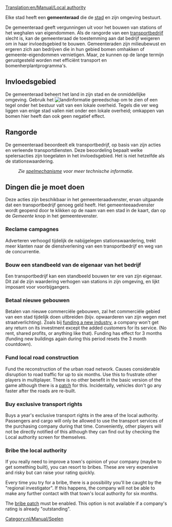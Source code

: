 [[Translation:en/Manual/Local authority]]
{{nl/Vertaling|en/Manual/Local authority|0}}

Elke stad heeft een '''gemeenteraad''' die de [[nl/Manual/Gemeente|stad]] en zijn omgeving bestuurt.  

De gemeenteraad geeft vergunningen uit voor het bouwen van stations of het weghalen van eigendommen. Als de rangorde van een [[nl/Manual/Bedrijf|transportbedrijf]] slecht is, kan de gemeenteraad de toestemming aan dat bedrijf weigeren om in haar invloedsgebied te bouwen. Gemeenteraden zijn milieubewust en ergeren zich aan bedrijven die in hun gebied bomen omhakken of gemeente-eigendommen vernietigen. Maar, ze kunnen op de lange termijn gerustgesteld worden met efficiënt transport en bomenherplantprogramma's.

==Invloedsgebied==
De gemeenteraad beheert het land in zijn stad en de onmiddellijke omgeving. Gebruik het [[File:nl/Manual/Vraagteken.png|landinformatie]] gereedschap om te zien of een tegel onder het bestuur valt van een lokale overheid. Tegels die ver weg liggen van enige stad vallen niet onder een lokale overheid; omkappen van bomen hier heeft dan ook geen negatief effect.

==Rangorde==
De gemeenteraad beoordeelt elk transportbedrijf, op basis van zijn acties en verleende transportdiensten. Deze beoordeling bepaalt welke spelersacties zijn toegelaten in het invloedsgebied. Het is niet hetzelfde als de stationswaardering.
:''Zie [[nl/Manual/Game Mechanics/Main Page#gemeenteraad-beoordeling|spelmechanisme]] voor meer technische informatie.''

==Dingen die je moet doen==
Deze acties zijn beschikbaar in het gemeenteraadvenster, ervan uitgaande dat een transportbedrijf genoeg geld heeft. Het gemeenteeaadvenster wordt geopend door te klikken op de naam van een stad in de kaart, dan op de ''Gemeente'' knop in het gemeentevenster.

===Reclame campagnes===
Adverteren verhoogd tijdelijk de nabijgelegen stationswaardering, trekt meer klanten naar de dienstverlening van een transportbedrijf en weg van de concurrentie.

===Bouw een standbeeld van de eigenaar van het bedrijf===
Een transportbedrijf kan een standbeeld bouwen ter ere van zijn eigenaar. Dit zal de zijn waardering verhogen van stations in zijn omgeving, en lijkt imposant voor voorbijgangers.

===Betaal nieuwe gebouwen===
Betalen van nieuwe commerciële gebouwen, zal het commerciële gebied van een stad tijdelijk doen uitbreiden (bijv. opwaarderen van zijn wegen met straatverlichting). Zoals bij [[en/Manual/Industries#prospecting-new-industries|funding a new industry]], a company won't get any return on its investment except the added customers for its service. (No rent, shared profits, or anything like that). Funding has effect for 3 months (funding new buildings again during this period resets the 3 month countdown).

===Fund local road construction===
Fund the reconstruction of the urban road network. Causes considerable disruption to road traffic for up to six months. Use this to frustrate other players in multiplayer. There is no other benefit in the basic version of the game although there is a [[en/Archive/Manual/Settings/Remove absurd road-elements during the road construction|patch]] for this. Incidentally, vehicles don't go any faster after the roads are re-built.

===Buy exclusive transport rights===
Buys a year's exclusive transport rights in the area of the local authority. Passengers and cargo will only be allowed to use the transport services of the purchasing company during that time.  Conveniently, other players will not be directly notified of this although they can find out by checking the Local authority screen for themselves.

===Bribe the local authority===
If you really need to improve a town's opinion of your company (maybe to get something built), you can resort to bribes.  These are very expensive and risky but can raise your rating quickly. 

Every time you try for a bribe, there is a possibility you'll be caught by the "regional investigator". If this happens, the company will not be able to make any further contact with that town's local authority for six months. 

The [[en/Archive/Manual/Settings/Bribe authority|bribe patch]] must be enabled. This option is not available if a company's rating is already "outstanding".

[[Category:nl/Manual/Spelen]]